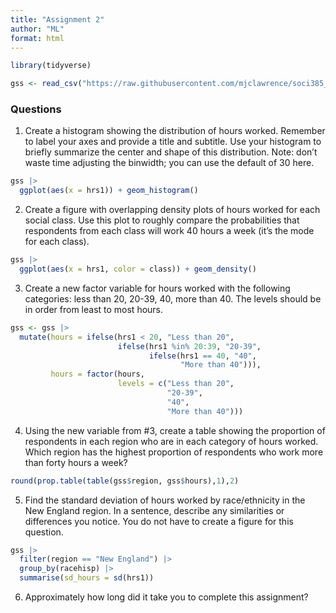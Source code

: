 ```yaml
---
title: "Assignment 2"
author: "ML"
format: html
---
```


```r
library(tidyverse)

gss <- read_csv("https://raw.githubusercontent.com/mjclawrence/soci385_f23/main/data/assignment_02.csv")
```


### Questions

1. Create a histogram showing the distribution of hours worked. Remember to label your axes and provide a title and subtitle. Use your histogram to briefly summarize the center and shape of this distribution. Note: don't waste time adjusting the binwidth; you can use the default of 30 here.

```r
gss |> 
  ggplot(aes(x = hrs1)) + geom_histogram()
```




2. Create a figure with overlapping density plots of hours worked for each social class. Use this plot to roughly compare the probabilities that respondents from each class will work 40 hours a week (it's the mode for each class).

```r
gss |> 
  ggplot(aes(x = hrs1, color = class)) + geom_density()
```


3. Create a new factor variable for hours worked with the following categories: less than 20, 20-39, 40, more than 40. The levels should be in order from least to most hours.

```r
gss <- gss |> 
  mutate(hours = ifelse(hrs1 < 20, "Less than 20",
                        ifelse(hrs1 %in% 20:39, "20-39",
                               ifelse(hrs1 == 40, "40",
                                      "More than 40"))),
         hours = factor(hours,
                        levels = c("Less than 20",
                                   "20-39",
                                   "40",
                                   "More than 40")))
```


4. Using the new variable from #3, create a table showing the proportion of respondents in each region who are in each category of hours worked. Which region has the highest proportion of respondents who work more than forty hours a week?

```r
round(prop.table(table(gss$region, gss$hours),1),2)
```


5. Find the standard deviation of hours worked by race/ethnicity in the New England region. In a sentence, describe any similarities or differences you notice. You do not have to create a figure for this question.

```r
gss |> 
  filter(region == "New England") |> 
  group_by(racehisp) |> 
  summarise(sd_hours = sd(hrs1))
```


6. Approximately how long did it take you to complete this assignment?
